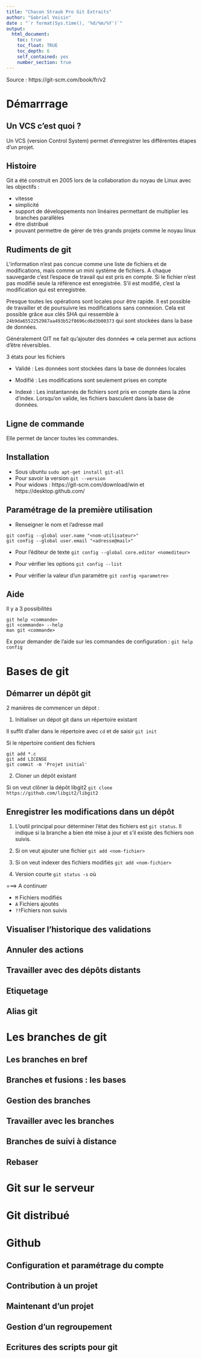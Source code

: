 ```yaml
---
title: "Chacon Straub Pro Git Extraits"
author: "Gabriel Voisin"
date : "`r format(Sys.time(), '%d/%m/%Y')`"
output: 
  html_document:
    toc: true
    toc_float: TRUE
    toc_depth: 6
    self_contained: yes
    number_section: true
---
```


Source : https://git-scm.com/book/fr/v2

# Démarrrage

## Un VCS c'est quoi ?

Un VCS (version Control System) permet d'enregistrer les différentes étapes d'un projet.

## Histoire

Git a été construit en 2005 lors de la collaboration du noyau de Linux avec les objectifs :

* vitesse
* simplicité
* support de développements non linéaires permettant de multiplier les branches parallèles
* être distribué
* pouvant permettre de gérer de très grands projets comme le noyau linux

## Rudiments de git

L'information n'est pas concue comme une liste de fichiers et de modifications, mais comme un mini système de fichiers. A chaque sauvegarde c'est l'espace de travail qui est pris en compte. Si le fichier n'est pas modifié seule la référence est enregistrée. S'il est modifié, c'est la modification qui est enregistrée.

Presque toutes les opérations sont locales pour être rapide. Il est possible de travailler et de poursuivre les modifications sans connexion. Cela est possible grâce aux clés SHA qui ressemble à `24b9da6552252987aa493b52f8696cd6d3b00373` qui sont stockées dans la base de données.

Généralement GIT ne fait qu'ajouter des données => cela permet aux actions d'être réversibles.

3 états pour les fichiers

* Validé : Les données sont stockées dans la base de données locales

* Modifié : Les modifications sont seulement prises en compte

* Indexé : Les instantannés de fichiers sont pris en compte dans la zône d'index. Lorsqu'on valide, les fichiers basculent dans la base de données.

## Ligne de commande

Elle permet de lancer toutes les commandes.

## Installation

* Sous ubuntu `sudo apt-get install git-all`
* Pour savoir la version `git --version`
* Pour widows : https://git-scm.com/download/win et https://desktop.github.com/


## Paramétrage de la première utilisation

* Renseigner le nom et l'adresse mail
```
git config --global user.name "<nom-utilisateur>"
git config --global user.email "<adresse@mail>"
```

* Pour l'éditeur de texte `git config --global core.editor <nomediteur>`

* Pour vérifier les options `git config --list`

* Pour vérifier la valeur d'un paramètre `git config <parametre>`

## Aide

Il y a 3 possibilités
```
git help <commande>
git <commande> --help
man git <commande>
```
Ex pour demander de l'aide sur les commandes de configuration : `git help config`


# Bases de git

## Démarrer un dépôt git

2 manières de commencer un dépot :

1. Initialiser un dépot git dans un répertoire existant

Il suffit d'aller dans le répertoire avec `cd` et de saisir `git init`

Si le répertoire contient des fichiers
```
git add *.c
git add LICENSE
git commit -m 'Projet initial'
```
2. Cloner un dépôt existant

Si on veut clôner la dépôt libgit2 `git clone https://github.com/libgit2/libgit2`

## Enregistrer les modifications dans un dépôt

1. L'outil principal pour déterminer l'état des fichiers est `git status`. Il indique si la branche a bien été mise à jour et s'il existe des fichiers non suivis.

2. Si on veut ajouter une fichier `git add <nom-fichier>`

3. Si on veut indexer des fichiers modifiés `git add <nom-fichier>`
 
4. Version courte `git status -s` où 

===> A continuer

* `M` Fichiers modifiés
* `A` Fichiers ajoutés
* `??`Fichiers non suivis


## Visualiser l'historique des validations

## Annuler des actions

## Travailler avec des dépôts distants

## Etiquetage

## Alias git

# Les branches de git

## Les branches en bref

## Branches et fusions : les bases

## Gestion des branches

## Travailler avec les branches

## Branches de suivi à distance

## Rebaser

# Git sur le serveur

# Git distribué

# Github

## Configuration et paramétrage du compte

## Contribution à un projet

## Maintenant d'un projet

## Gestion d'un regroupement

## Ecritures des scripts pour git
